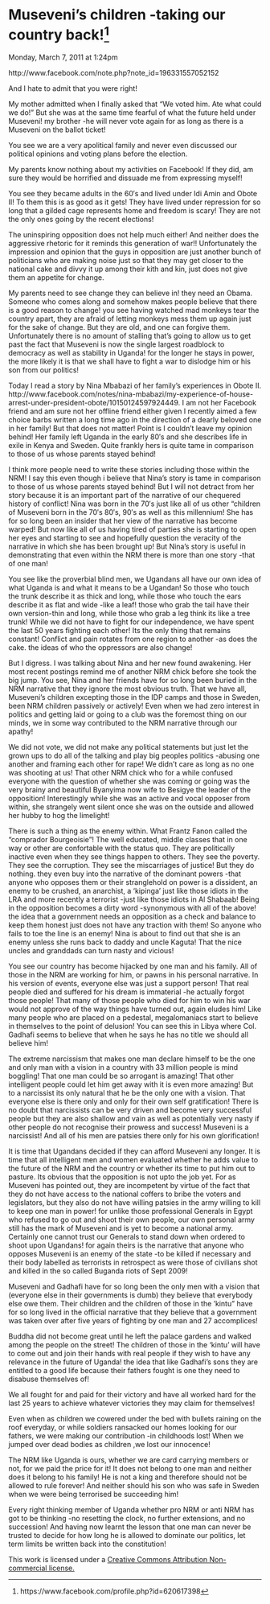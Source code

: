 # Museveni's children -taking our country back!^[https://www.facebook.com/profile.php?id=620617398]


Monday, March 7, 2011 at 1:24pm


http://www.facebook.com/note.php?note_id=196331557052152

And I hate to admit that you were right!

My mother admitted when I finally asked that "We voted him. Ate what could we do!" But she was at the same time fearful of what the future held under Museveni! my brother -he will never vote again for as long as there is a Museveni on the ballot ticket!

You see we are a very apolitical family and never even discussed our political opinions and voting plans before the election.

My parents know nothing about my activities on Facebook! If they did, am sure they would be horrified and dissuade me from expressing myself!

You see they became adults in the 60′s and lived under Idi Amin and Obote II! To them this is as good as it gets! They have lived under repression for so long that a gilded cage represents home and freedom is scary! They are not the only ones going by the recent elections!

The uninspiring opposition does not help much either! And neither does the aggressive rhetoric for it reminds this generation of war!! Unfortunately the impression and opinion that the guys in opposition are just another bunch of politicians who are making noise just so that they may get closer to the national cake and divvy it up among their kith and kin, just does not give them an appetite for change.

My parents need to see change they can believe in! they need an Obama. Someone who comes along and somehow makes people believe that there is a good reason to change! you see having watched mad monkeys tear the country apart, they are afraid of letting monkeys mess them up again just for the sake of change. But they are old, and one can forgive them. Unfortunately there is no amount of stalling that's going to allow us to get past the fact that Museveni is now the single largest roadblock to democracy as well as stability in Uganda! for the longer he stays in power, the more likely it is that we shall have to fight a war to dislodge him or his son from our politics!

Today I read a story by Nina Mbabazi of her family's experiences in Obote II. http://www.facebook.com/notes/nina-mbabazi/my-experience-of-house-arrest-under-president-obote/10150124597924449. I am not her Facebook friend and am sure not her offline friend either given I recently aimed a few choice barbs written a long time ago in the direction of a dearly beloved one in her family! But that does not matter! Point is I couldn't leave my opinion behind! Her family left Uganda in the early 80′s and she describes life in exile in Kenya and Sweden. Quite frankly hers is quite tame in comparison to those of us whose parents stayed behind!

I think more people need to write these stories including those within the NRM! I say this even though i believe that Nina's story is tame in comparison to those of us whose parents stayed behind! But I will not detract from her story because it is an important part of the narrative of our chequered history of conflict! Nina was born in the 70′s just like all of us other "children of Museveni born in the 70′s 80′s, 90′s as well as this millennium! She has for so long been an insider that her view of the narrative has become warped! But now like all of us having tired of parties she is starting to open her eyes and starting to see and hopefully question the veracity of the narrative in which she has been brought up! But Nina's story is useful in demonstrating that even within the NRM there is more than one story -that of one man!

You see like the proverbial blind men, we Ugandans all have our own idea of what Uganda is and what it means to be a Ugandan! So those who touch the trunk describe it as thick and long, while those who touch the ears describe it as flat and wide -like a leaf! those who grab the tail have their own version-thin and long, while those who grab a leg think its like a tree trunk! While we did not have to fight for our independence, we have spent the last 50 years fighting each other! Its the only thing that remains constant! Conflict and pain rotates from one region to another -as does the cake. the ideas of who the oppressors are also change!

But I digress. I was talking about Nina and her new found awakening. Her most recent postings remind me of another NRM chick before she took the big jump. You see, Nina and her friends have for so long been buried in the NRM narrative that they ignore the most obvious truth. That we have all, Museveni's children excepting those in the IDP camps and those in Sweden, been NRM children passively or actively! Even when we had zero interest in politics and getting laid or going to a club was the foremost thing on our minds, we in some way contributed to the NRM narrative through our apathy! 

We did not vote, we did not make any political statements but just let the grown ups to do all of the talking and play big peoples politics -abusing one another and framing each other for rape! We didn't care as long as no one was shooting at us! That other NRM chick who for a while confused everyone with the question of whether she was coming or going was the very brainy and beautiful Byanyima now wife to Besigye the leader of the opposition! Interestingly while she was an active and vocal opposer from within, she strangely went silent once she was on the outside and allowed her hubby to hog the limelight!

There is such a thing as the enemy within. What Frantz Fanon called the "comprador Bourgeoisie"! The well educated, middle classes that in one way or other are confortable with the status quo. They are politically inactive even when they see things happen to others. They see the poverty. They see the corruption. They see the miscarriages of justice! But they do nothing. they even buy into the narrative of the dominant powers -that anyone who opposes them or their stranglehold on power is a dissident, an enemy to be crushed, an anarchist, a 'kipinga' just like those idiots in the LRA and more recently a terrorist -just like those idiots in Al Shabaab! Being in the opposition becomes a dirty word -synonymous with all of the above! the idea that a government needs an opposition as a check and balance to keep them honest just does not have any traction with them! So anyone who fails to toe the line is an enemy! Nina is about to find out that she is an enemy unless she runs back to daddy and uncle Kaguta! That the nice uncles and granddads can turn nasty and vicious!

You see our country has become hijacked by one man and his family. All of those in the NRM are working for him, or pawns in his personal narrative. In his version of events, everyone else was just a support person! That real people died and suffered for his dream is immaterial -he actually forgot those people! That many of those people who died for him to win his war would not approve of the way things have turned out, again eludes him! Like many people who are placed on a pedestal, megalomaniacs start to believe in themselves to the point of delusion! You can see this in Libya where Col. Gadhafi seems to believe that when he says he has no title we should all believe him! 

The extreme narcissism that makes one man declare himself to be the one and only man with a vision in a country with 33 million people is mind boggling! That one man could be so arrogant is amazing! That other intelligent people could let him get away with it is even more amazing! But to a narcissist its only natural that he be the only one with a vision. That everyone else is there only and only for their own self gratification! There is no doubt that narcissists can be very driven and become very successful people but they are also shallow and vain as well as potentially very nasty if other people do not recognise their prowess and success! Museveni is a narcissist! And all of his men are patsies there only for his own glorification!

It is time that Ugandans decided if they can afford Museveni any longer. It is time that all intelligent men and women evaluated whether he adds value to the future of the NRM and the country or whether its time to put him out to pasture. Its obvious that the opposition is not upto the job yet. For as Museveni has pointed out, they are incompetent by virtue of the fact that they do not have access to the national coffers to bribe the voters and legislators, but they also do not have willing patsies in the army willing to kill to keep one man in power! for unlike those professional Generals in Egypt who refused to go out and shoot their own people, our own personal army still has the mark of Museveni and is yet to become a national army. Certainly one cannot trust our Generals to stand down when ordered to shoot upon Ugandans! for again theirs is the narrative that anyone who opposes Museveni is an enemy of the state -to be killed if necessary and their body labelled as terrorists in retrospect as were those of civilians shot and killed in the so called Buganda riots of Sept 2009!

Museveni and Gadhafi have for so long been the only men with a vision that (everyone else in their governments is dumb) they believe that everybody else owe them. Their children and the children of those in the 'kintu" have for so long lived in the official narrative that they believe that a government was taken over after five years of fighting by one man and 27 accomplices!

Buddha did not become great until he left the palace gardens and walked among the people on the street! The children of those in the 'kintu' will have to come out and join their hands with real people if they wish to have any relevance in the future of Uganda! the idea that like Gadhafi's sons they are entitled to a good life because their fathers fought is one they need to disabuse themselves of!

We all fought for and paid for their victory and have all worked hard for the last 25 years to achieve whatever victories they may claim for themselves!

Even when as children we cowered under the bed with bullets raining on the roof everyday, or while soldiers ransacked our homes looking for our fathers, we were making our contribution -in childhoods lost! When we jumped over dead bodies as children ,we lost our innocence!

The NRM like Uganda is ours, whether we are card carrying members or not, for we paid the price for it! It does not belong to one man and neither does it belong to his family! He is not a king and therefore should not be allowed to rule forever! And neither should his son who was safe in Sweden when we were being terrorised be succeeding him!

Every right thinking member of Uganda whether pro NRM or anti NRM has got to be thinking -no resetting the clock, no further extensions, and no succession! And having now learnt the lesson that one man can never be trusted to decide for how long he is allowed to dominate our politics, let term limits be written back into the constitution!

This work is licensed under a [Creative Commons Attribution Non-commercial license.](http://creativecommons.org/licenses/by-nc/3.0/)
